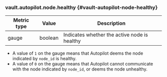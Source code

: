 ### vault.autopilot.node.healthy {#vault-autopilot-node-healthy}

Metric type | Value   | Description
----------- | ------- | -----------
gauge       | boolean | Indicates whether the active node is healthy

- A value of `1` on the gauge means that Autopilot deems the node indicated by
  `node_id` is healthy.
- A value of `0` on the gauge means that Autopilot cannot communicate with the
  node indicated by `node_id`, or deems the node unhealthy.
